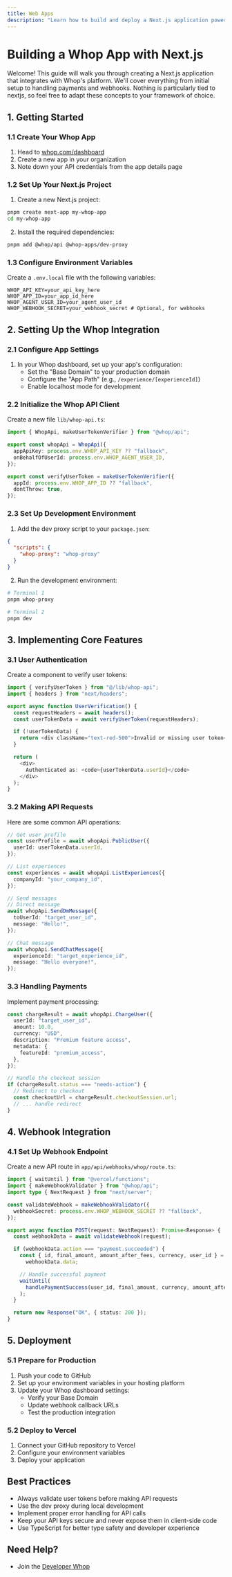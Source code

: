 ```yaml
---
title: Web Apps
description: "Learn how to build and deploy a Next.js application powered by Whop's developer platform"
---
```


# Building a Whop App with Next.js

Welcome! This guide will walk you through creating a Next.js application that integrates with Whop's platform. We'll cover everything from initial setup to handling payments and webhooks.
Nothing is particularly tied to nextjs, so feel free to adapt these concepts to your framework of choice.

## 1. Getting Started

### 1.1 Create Your Whop App

1. Head to [whop.com/dashboard](https://whop.com/dashboard/)
2. Create a new app in your organization
3. Note down your API credentials from the app details page

### 1.2 Set Up Your Next.js Project

1. Create a new Next.js project:

```bash
pnpm create next-app my-whop-app
cd my-whop-app
```

2. Install the required dependencies:

```bash
pnpm add @whop/api @whop-apps/dev-proxy
```

### 1.3 Configure Environment Variables

Create a `.env.local` file with the following variables:

```env
WHOP_API_KEY=your_api_key_here
WHOP_APP_ID=your_app_id_here
WHOP_AGENT_USER_ID=your_agent_user_id
WHOP_WEBHOOK_SECRET=your_webhook_secret # Optional, for webhooks
```

## 2. Setting Up the Whop Integration

### 2.1 Configure App Settings

1. In your Whop dashboard, set up your app's configuration:
   - Set the "Base Domain" to your production domain
   - Configure the "App Path" (e.g., `/experience/[experienceId]`)
   - Enable localhost mode for development

### 2.2 Initialize the Whop API Client

Create a new file `lib/whop-api.ts`:

```typescript
import { WhopApi, makeUserTokenVerifier } from "@whop/api";

export const whopApi = WhopApi({
  appApiKey: process.env.WHOP_API_KEY ?? "fallback",
  onBehalfOfUserId: process.env.WHOP_AGENT_USER_ID,
});

export const verifyUserToken = makeUserTokenVerifier({
  appId: process.env.WHOP_APP_ID ?? "fallback",
  dontThrow: true,
});
```

### 2.3 Set Up Development Environment

1. Add the dev proxy script to your `package.json`:

```json
{
  "scripts": {
    "whop-proxy": "whop-proxy"
  }
}
```

2. Run the development environment:

```bash
# Terminal 1
pnpm whop-proxy

# Terminal 2
pnpm dev
```

## 3. Implementing Core Features

### 3.1 User Authentication

Create a component to verify user tokens:

```typescript
import { verifyUserToken } from "@/lib/whop-api";
import { headers } from "next/headers";

export async function UserVerification() {
  const requestHeaders = await headers();
  const userTokenData = await verifyUserToken(requestHeaders);

  if (!userTokenData) {
    return <div className="text-red-500">Invalid or missing user token</div>;
  }

  return (
    <div>
      Authenticated as: <code>{userTokenData.userId}</code>
    </div>
  );
}
```

### 3.2 Making API Requests

Here are some common API operations:

```typescript
// Get user profile
const userProfile = await whopApi.PublicUser({
  userId: userTokenData.userId,
});

// List experiences
const experiences = await whopApi.ListExperiences({
  companyId: "your_company_id",
});

// Send messages
// Direct message
await whopApi.SendDmMessage({
  toUserId: "target_user_id",
  message: "Hello!",
});

// Chat message
await whopApi.SendChatMessage({
  experienceId: "target_experience_id",
  message: "Hello everyone!",
});
```

### 3.3 Handling Payments

Implement payment processing:

```typescript
const chargeResult = await whopApi.ChargeUser({
  userId: "target_user_id",
  amount: 10.0,
  currency: "USD",
  description: "Premium feature access",
  metadata: {
    featureId: "premium_access",
  },
});

// Handle the checkout session
if (chargeResult.status === "needs-action") {
  // Redirect to checkout
  const checkoutUrl = chargeResult.checkoutSession.url;
  // ... handle redirect
}
```

## 4. Webhook Integration

### 4.1 Set Up Webhook Endpoint

Create a new API route in `app/api/webhooks/whop/route.ts`:

```typescript
import { waitUntil } from "@vercel/functions";
import { makeWebhookValidator } from "@whop/api";
import type { NextRequest } from "next/server";

const validateWebhook = makeWebhookValidator({
  webhookSecret: process.env.WHOP_WEBHOOK_SECRET ?? "fallback",
});

export async function POST(request: NextRequest): Promise<Response> {
  const webhookData = await validateWebhook(request);

  if (webhookData.action === "payment.succeeded") {
    const { id, final_amount, amount_after_fees, currency, user_id } =
      webhookData.data;

    // Handle successful payment
    waitUntil(
      handlePaymentSuccess(user_id, final_amount, currency, amount_after_fees)
    );
  }

  return new Response("OK", { status: 200 });
}
```

## 5. Deployment

### 5.1 Prepare for Production

1. Push your code to GitHub
2. Set up your environment variables in your hosting platform
3. Update your Whop dashboard settings:
   - Verify your Base Domain
   - Update webhook callback URLs
   - Test the production integration

### 5.2 Deploy to Vercel

1. Connect your GitHub repository to Vercel
2. Configure your environment variables
3. Deploy your application

## Best Practices

- Always validate user tokens before making API requests
- Use the dev proxy during local development
- Implement proper error handling for API calls
- Keep your API keys secure and never expose them in client-side code
- Use TypeScript for better type safety and developer experience

## Need Help?

- Join the [Developer Whop](https://whop.com/whop-devs)
